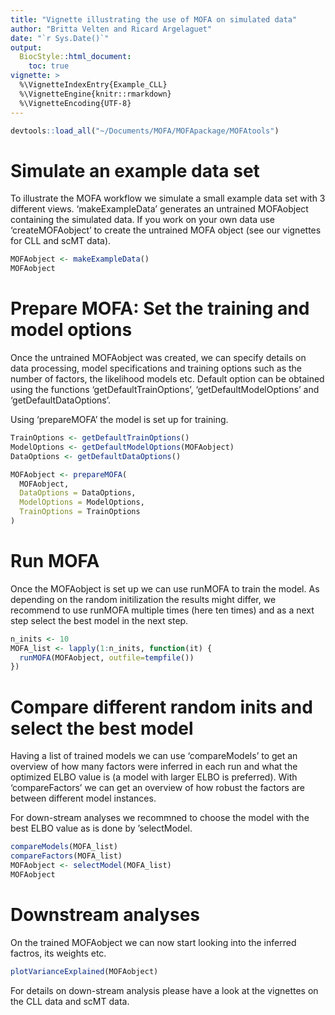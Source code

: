```yaml
---
title: "Vignette illustrating the use of MOFA on simulated data"
author: "Britta Velten and Ricard Argelaguet"
date: "`r Sys.Date()`"
output:
  BiocStyle::html_document:
    toc: true
vignette: >
  %\VignetteIndexEntry{Example_CLL}
  %\VignetteEngine{knitr::rmarkdown}
  %\VignetteEncoding{UTF-8}
---
```


```r
devtools::load_all("~/Documents/MOFA/MOFApackage/MOFAtools")
```

# Simulate an example data set
To illustrate the MOFA workflow we simulate a small example data set with 3 different views. 'makeExampleData' generates an untrained MOFAobject containing the simulated data. If you work on your own data use 'createMOFAobject' to create the untrained MOFA object (see our vignettes for CLL and scMT data).
```r
MOFAobject <- makeExampleData()
MOFAobject
```

# Prepare MOFA: Set the training and model options
Once the untrained MOFAobject was created, we can specify details on data processing, model specifications and training options such as the number of factors, the likelihood models etc. Default option can be obtained using the functions 'getDefaultTrainOptions', 'getDefaultModelOptions' and 'getDefaultDataOptions'. 

Using 'prepareMOFA' the model is set up for training.
```r
TrainOptions <- getDefaultTrainOptions()
ModelOptions <- getDefaultModelOptions(MOFAobject)
DataOptions <- getDefaultDataOptions()

MOFAobject <- prepareMOFA(
  MOFAobject, 
  DataOptions = DataOptions,
  ModelOptions = ModelOptions,
  TrainOptions = TrainOptions
)
```

# Run MOFA
Once the MOFAobject is set up we can use runMOFA to train the model. As depending on the random initilization the results might differ, we recommend to use runMOFA multiple times (here ten times) and as a next step select the best model in the next step.
```r
n_inits <- 10
MOFA_list <- lapply(1:n_inits, function(it) {
  runMOFA(MOFAobject, outfile=tempfile())
})
```


# Compare different random inits and select the best model
Having a list of trained models we can use 'compareModels' to get an overview of how many factors were inferred in each run and what the optimized ELBO value is (a model with larger ELBO is preferred). With 'compareFactors' we can get an overview of how robust the factors are between different model instances.

For down-stream analyses we recommned to choose the model with the best ELBO value as is done by 'selectModel.
```r
compareModels(MOFA_list)
compareFactors(MOFA_list)
MOFAobject <- selectModel(MOFA_list)
MOFAobject
```

# Downstream analyses
On the trained MOFAobject we can now start looking into the inferred factros, its weights etc. 
```r
plotVarianceExplained(MOFAobject)
```

For details on down-stream analysis please have a look at the vignettes on the CLL data and scMT data.

